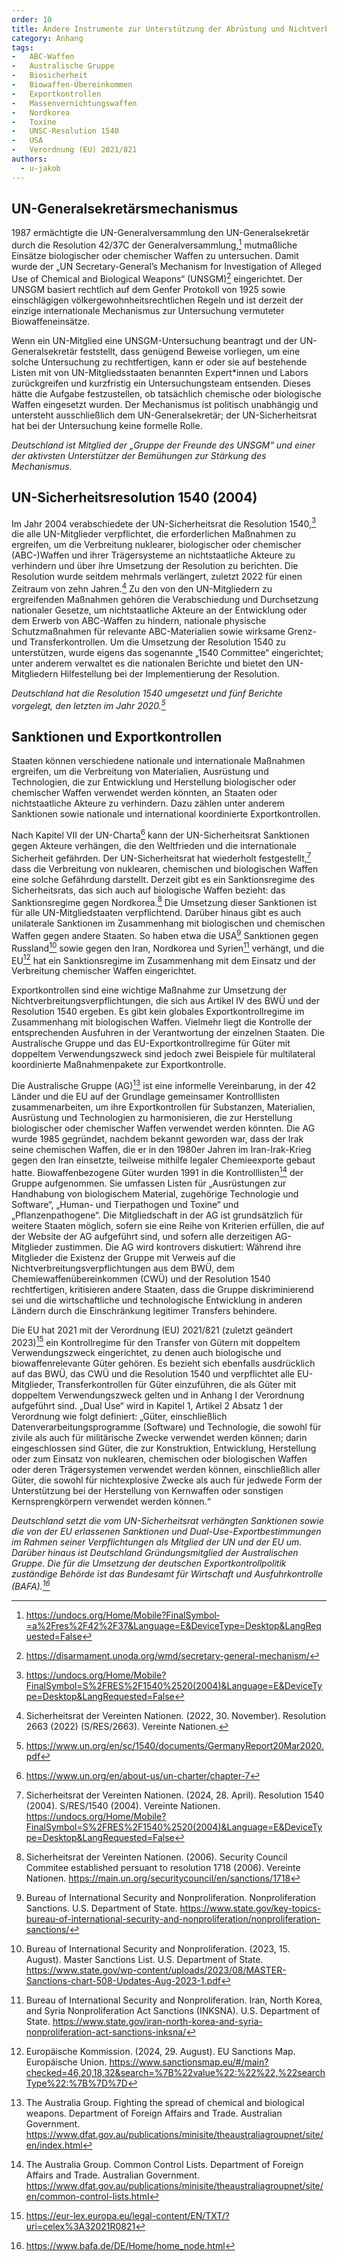 ```yaml
---
order: 10
title: Andere Instrumente zur Unterstützung der Abrüstung und Nichtverbreitung biologischer und chemischer Waffen
category: Anhang
tags:
-	ABC-Waffen
-	Australische Gruppe
-	Biosicherheit
-	Biowaffen-Übereinkommen
-	Exportkontrollen
-	Massenvernichtungswaffen
-	Nordkorea
-	Toxine
-	UNSC-Resolution 1540
-	USA
-	Verordnung (EU) 2021/821
authors:
  - u-jakob
---
```


## UN-Generalsekretärsmechanismus

<Leadin>1987 ermächtigte die</Leadin> UN-Generalversammlung den UN-Generalsekretär durch die Resolution 42/37C der Generalversammlung,[^1] mutmaßliche Einsätze biologischer oder chemischer Waffen zu untersuchen. Damit wurde der „UN Secretary-General’s Mechanism for Investigation of Alleged Use of Chemical and Biological Weapons“ (UNSGM)[^2] eingerichtet. Der UNSGM basiert rechtlich auf dem Genfer Protokoll von 1925 sowie einschlägigen völkergewohnheitsrechtlichen Regeln und ist derzeit der einzige internationale Mechanismus zur Untersuchung vermuteter Biowaffeneinsätze.

Wenn ein UN-Mitglied eine UNSGM-Untersuchung beantragt und der UN-Generalsekretär feststellt, dass genügend Beweise vorliegen, um eine solche Untersuchung zu rechtfertigen, kann er oder sie auf bestehende Listen mit von UN-Mitgliedsstaaten benannten Expert*innen und Labors zurückgreifen und kurzfristig ein Untersuchungsteam entsenden. Dieses hätte die Aufgabe festzustellen, ob tatsächlich chemische oder biologische Waffen eingesetzt wurden. Der Mechanismus ist politisch unabhängig und untersteht ausschließlich dem UN-Generalsekretär; der UN-Sicherheitsrat hat bei der Untersuchung keine formelle Rolle.

*Deutschland ist Mitglied der „Gruppe der Freunde des UNSGM“ und einer der aktivsten Unterstützer der Bemühungen zur Stärkung des Mechanismus.*

## UN-Sicherheitsresolution 1540 (2004)

Im Jahr 2004 verabschiedete der UN-Sicherheitsrat die Resolution 1540,[^3] die alle UN-Mitglieder verpflichtet, die erforderlichen Maßnahmen zu ergreifen, um die Verbreitung nuklearer, biologischer oder chemischer (ABC-)Waffen und ihrer Trägersysteme an nichtstaatliche Akteure zu verhindern und über ihre Umsetzung der Resolution zu berichten. Die Resolution wurde seitdem mehrmals verlängert, zuletzt 2022 für einen Zeitraum von zehn Jahren.[^4] Zu den von den UN-Mitgliedern zu ergreifenden Maßnahmen gehören die Verabschiedung und Durchsetzung nationaler Gesetze, um nichtstaatliche Akteure an der Entwicklung oder dem Erwerb von ABC-Waffen zu hindern, nationale physische Schutzmaßnahmen für relevante ABC-Materialien sowie wirksame Grenz- und Transferkontrollen. Um die Umsetzung der Resolution 1540 zu unterstützen, wurde eigens das sogenannte „1540 Committee“ eingerichtet; unter anderem verwaltet es die nationalen Berichte und bietet den UN-Mitgliedern Hilfestellung bei der Implementierung der Resolution.

*Deutschland hat die Resolution 1540 umgesetzt und fünf Berichte vorgelegt, den letzten im Jahr 2020.[^5]*

## Sanktionen und Exportkontrollen

Staaten können verschiedene nationale und internationale Maßnahmen ergreifen, um die Verbreitung von Materialien, Ausrüstung und Technologien, die zur Entwicklung und Herstellung biologischer oder chemischer Waffen verwendet werden könnten, an Staaten oder nichtstaatliche Akteure zu verhindern. Dazu zählen unter anderem Sanktionen sowie nationale und international koordinierte Exportkontrollen.

Nach Kapitel VII der UN-Charta[^6] kann der UN-Sicherheitsrat Sanktionen gegen Akteure verhängen, die den Weltfrieden und die internationale Sicherheit gefährden. Der UN-Sicherheitsrat hat wiederholt festgestellt,[^7] dass die Verbreitung von nuklearen, chemischen und biologischen Waffen eine solche Gefährdung darstellt. Derzeit gibt es ein Sanktionsregime des Sicherheitsrats, das sich auch auf biologische Waffen bezieht: das Sanktionsregime gegen Nordkorea.[^8] Die Umsetzung dieser Sanktionen ist für alle UN-Mitgliedstaaten verpflichtend. Darüber hinaus gibt es auch unilaterale Sanktionen im Zusammenhang mit biologischen und chemischen Waffen gegen andere Staaten. So haben etwa die USA[^9] Sanktionen gegen Russland[^10] sowie gegen den Iran, Nordkorea und Syrien[^11] verhängt, und die EU[^12] hat ein Sanktionsregime im Zusammenhang mit dem Einsatz und der Verbreitung chemischer Waffen eingerichtet.

Exportkontrollen sind eine wichtige Maßnahme zur Umsetzung der Nichtverbreitungsverpflichtungen, die sich aus Artikel IV des BWÜ und der Resolution 1540 ergeben. Es gibt kein globales Exportkontrollregime im Zusammenhang mit biologischen Waffen. Vielmehr liegt die Kontrolle der entsprechenden Ausfuhren in der Verantwortung der einzelnen Staaten. Die Australische Gruppe und das EU-Exportkontrollregime für Güter mit doppeltem Verwendungszweck sind jedoch zwei Beispiele für multilateral koordinierte Maßnahmenpakete zur Exportkontrolle.

Die  Australische Gruppe (AG)[^13] ist eine informelle Vereinbarung, in der 42 Länder und die EU auf der Grundlage gemeinsamer Kontrolllisten zusammenarbeiten, um ihre Exportkontrollen für Substanzen, Materialien, Ausrüstung und Technologien zu harmonisieren, die zur Herstellung biologischer oder chemischer Waffen verwendet werden könnten. Die AG wurde 1985 gegründet, nachdem bekannt geworden war, dass der Irak seine chemischen Waffen, die er in den 1980er Jahren im Iran-Irak-Krieg gegen den Iran einsetzte, teilweise mithilfe legaler Chemieexporte gebaut hatte. Biowaffenbezogene Güter wurden 1991 in die Kontrolllisten[^14] der Gruppe aufgenommen. Sie umfassen Listen für „Ausrüstungen zur Handhabung von biologischem Material, zugehörige Technologie und Software“, „Human- und Tierpathogen und Toxine“ und „Pflanzenpathogene“. Die Mitgliedschaft in der AG ist grundsätzlich für weitere Staaten möglich, sofern sie eine Reihe von Kriterien erfüllen, die auf der Website der AG aufgeführt sind, und sofern alle derzeitigen AG-Mitglieder zustimmen. Die AG wird kontrovers diskutiert: Während ihre Mitglieder die Existenz der Gruppe mit Verweis auf die Nichtverbreitungsverpflichtungen aus dem BWÜ, dem Chemiewaffenübereinkommen (CWÜ) und der Resolution 1540 rechtfertigen, kritisieren andere Staaten, dass die Gruppe diskriminierend sei und die wirtschaftliche und technologische Entwicklung in anderen Ländern durch die Einschränkung legitimer Transfers behindere.

Die EU hat 2021 mit der Verordnung (EU) 2021/821 (zuletzt geändert 2023)[^15] ein Kontrollregime für den Transfer von Gütern mit doppeltem Verwendungszweck eingerichtet, zu denen auch biologische und biowaffenrelevante Güter gehören. Es bezieht sich ebenfalls ausdrücklich auf das BWÜ, das CWÜ und die Resolution 1540 und verpflichtet alle EU-Mitglieder, Transferkontrollen für Güter einzuführen, die als Güter mit doppeltem Verwendungszweck gelten und in Anhang I der Verordnung aufgeführt sind. „Dual Use“ wird in Kapitel 1, Artikel 2 Absatz 1 der Verordnung wie folgt definiert: „Güter, einschließlich Datenverarbeitungsprogramme (Software) und Technologie, die sowohl für zivile als auch für militärische Zwecke verwendet werden können; darin eingeschlossen sind Güter, die zur Konstruktion, Entwicklung, Herstellung oder zum Einsatz von nuklearen, chemischen oder biologischen Waffen oder deren Trägersystemen verwendet werden können, einschließlich aller Güter, die sowohl für nichtexplosive Zwecke als auch für jedwede Form der Unterstützung bei der Herstellung von Kernwaffen oder sonstigen Kernsprengkörpern verwendet werden können.“

*Deutschland setzt die vom UN-Sicherheitsrat verhängten Sanktionen sowie die von der EU erlassenen Sanktionen und Dual-Use-Exportbestimmungen im Rahmen seiner Verpflichtungen als Mitglied der UN und der EU um. Darüber hinaus ist Deutschland Gründungsmitglied der Australischen Gruppe. Die für die Umsetzung der deutschen Exportkontrollpolitik zuständige Behörde ist das Bundesamt für Wirtschaft und Ausfuhrkontrolle (BAFA).[^16]*

[^1]: https://undocs.org/Home/Mobile?FinalSymbol­=a%2Fres%2F42%2F37&Language=E&DeviceType=Desktop&LangRequested=False
[^2]: https://disarmament.unoda.org/wmd/secretary-general-mechanism/
[^3]: https://undocs.org/Home/Mobile?FinalSymbol=S%2FRES%2F1540%2520(2004)&Language=E&DeviceType=Desktop&LangRequested=False
[^4]: Sicherheitsrat der Vereinten Nationen. (2022, 30. November). Resolution 2663 (2022) (S/RES/2663). Vereinte Nationen.
[^5]: https://www.un.org/en/sc/1540/documents/GermanyReport20Mar2020.pdf
[^6]: https://www.un.org/en/about-us/un-charter/chapter-7
[^7]: Sicherheitsrat der Vereinten Nationen. (2024, 28. April). Resolution 1540 (2004). S/RES/1540 (2004). Vereinte Nationen. https://undocs.org/Home/Mobile?FinalSymbol=S%2FRES%2F1540%2520(2004)&Language=E&DeviceType=Desktop&LangRequested=False
[^8]: Sicherheitsrat der Vereinten Nationen. (2006). Security Council Commitee established persuant to resolution 1718 (2006). Vereinte Nationen. https://main.un.org/securitycouncil/en/sanctions/1718
[^9]: Bureau of International Security and Nonproliferation. Nonproliferation Sanctions. U.S. Department of State. https://www.state.gov/key-topics-bureau-of-international-security-and-nonproliferation/nonproliferation-sanctions/
[^10]: Bureau of International Security and Nonproliferation. (2023, 15. August). Master Sanctions List. U.S. Department of State. https://www.state.gov/wp-content/uploads/2023/08/MASTER-Sanctions-chart-508-Updates-Aug-2023-1.pdf
[^11]: Bureau of International Security and Nonproliferation. Iran, North Korea, and Syria Nonproliferation Act Sanctions (INKSNA). U.S. Department of State. https://www.state.gov/iran-north-korea-and-syria-nonproliferation-act-sanctions-inksna/
[^12]: Europäische Kommission. (2024, 29. August). EU Sanctions Map. Europäische Union. https://www.sanctionsmap.eu/#/main?checked=46,20,18,32&search=%7B%22value%22:%22%22,%22searchType­%22:%7B%7D%7D
[^13]: The Australia Group. Fighting the spread of chemical and biological weapons. Department of Foreign Affairs and Trade. Australian Government. https://www.dfat.gov.au/publications/minisite/theaustraliagroupnet/site/en/index.html
[^14]: The Australia Group. Common Control Lists. Department of Foreign Affairs and Trade. Australian Government. https://www.dfat.gov.au/publications/minisite/theaustraliagroupnet/site/en/common-control-lists.html
[^15]: https://eur-lex.europa.eu/legal-content/EN/TXT/?uri=celex%3A32021R0821
[^16]: https://www.bafa.de/DE/Home/home_node.html
